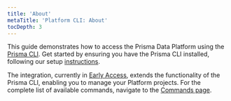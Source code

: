 ```yaml
---
title: 'About'
metaTitle: 'Platform CLI: About'
tocDepth: 3
---
```


<TopBlock>

This guide demonstrates how to access the Prisma Data Platform using the [Prisma CLI](/orm/tools/prisma-cli). Get started by ensuring you have the Prisma CLI installed, following our setup [instructions](/orm/tools/prisma-cli#installation).

The integration, currently in [Early Access](/platform/maturity-levels#early-access), extends the functionality of the Prisma CLI, enabling you to manage your Platform projects. For the complete list of available commands, navigate to the [Commands page](/platform/platform-cli/commands).

</TopBlock>
